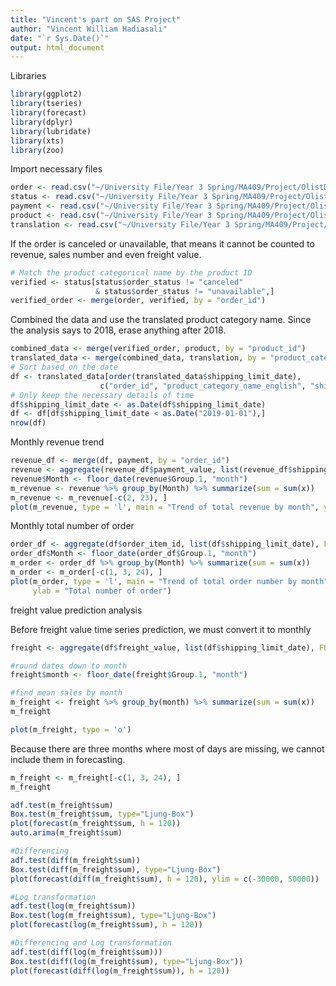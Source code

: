 ```yaml
---
title: "Vincent's part on SAS Project"
author: "Vincent William Hadiasali"
date: "`r Sys.Date()`"
output: html_document
---
```


Libraries
```r
library(ggplot2)
library(tseries)
library(forecast)
library(dplyr)
library(lubridate)
library(xts)
library(zoo)
```

Import necessary files

```r
order <- read.csv("~/University File/Year 3 Spring/MA409/Project/OlistData/olist_order_items_dataset.csv")
status <- read.csv("~/University File/Year 3 Spring/MA409/Project/OlistData/olist_orders_dataset.csv")
payment <- read.csv("~/University File/Year 3 Spring/MA409/Project/OlistData/olist_order_payments_dataset.csv")
product <- read.csv("~/University File/Year 3 Spring/MA409/Project/OlistData/olist_products_dataset.csv")
translation <- read.csv("~/University File/Year 3 Spring/MA409/Project/OlistData/product_category_name_translation.csv")
```

If the order is canceled or unavailable, that means it cannot be counted to revenue, sales number and even freight value.
```r
# Match the product categorical name by the product ID
verified <- status[status$order_status != "canceled"
                   & status$order_status != "unavailable",]
verified_order <- merge(order, verified, by = "order_id")
```

Combined the data and use the translated product category name.
Since the analysis says to 2018, erase anything after 2018.
```r
combined_data <- merge(verified_order, product, by = "product_id")
translated_data <- merge(combined_data, translation, by = "product_category_name")
# Sort based on the date
df <- translated_data[order(translated_data$shipping_limit_date),
                    c("order_id", "product_category_name_english", "shipping_limit_date", "order_item_id", "freight_value")]
# Only keep the necessary details of time
df$shipping_limit_date <- as.Date(df$shipping_limit_date)
df <- df[df$shipping_limit_date < as.Date("2019-01-01"),]
nrow(df)
```

Monthly revenue trend
```r
revenue_df <- merge(df, payment, by = "order_id")
revenue <- aggregate(revenue_df$payment_value, list(revenue_df$shipping_limit_date), FUN=sum)
revenue$Month <- floor_date(revenue$Group.1, "month")
m_revenue <- revenue %>% group_by(Month) %>% summarize(sum = sum(x))
m_revenue <- m_revenue[-c(2, 23), ]
plot(m_revenue, type = 'l', main = "Trend of total revenue by month", ylab = "Total revenue")
```

Monthly total number of order
```r
order_df <- aggregate(df$order_item_id, list(df$shipping_limit_date), FUN=sum)
order_df$Month <- floor_date(order_df$Group.1, "month")
m_order <- order_df %>% group_by(Month) %>% summarize(sum = sum(x))
m_order <- m_order[-c(1, 3, 24), ]
plot(m_order, type = 'l', main = "Trend of total order number by month",
     ylab = "Total number of order")
```

freight value prediction analysis

Before freight value time series prediction, we must convert it to monthly
```r
freight <- aggregate(df$freight_value, list(df$shipping_limit_date), FUN=sum)

#round dates down to month
freight$month <- floor_date(freight$Group.1, "month")

#find mean sales by month
m_freight <- freight %>% group_by(month) %>% summarize(sum = sum(x))
m_freight

plot(m_freight, type = 'o')
```

Because there are three months where most of days are missing, we cannot include them in forecasting.
```r
m_freight <- m_freight[-c(1, 3, 24), ]
m_freight

adf.test(m_freight$sum)
Box.test(m_freight$sum, type="Ljung-Box")
plot(forecast(m_freight$sum, h = 120))
auto.arima(m_freight$sum)

#Differencing
adf.test(diff(m_freight$sum))
Box.test(diff(m_freight$sum), type="Ljung-Box")
plot(forecast(diff(m_freight$sum), h = 120), ylim = c(-30000, 50000))

#Log transformation
adf.test(log(m_freight$sum))
Box.test(log(m_freight$sum), type="Ljung-Box")
plot(forecast(log(m_freight$sum), h = 120))

#Differencing and Log transformation
adf.test(diff(log(m_freight$sum)))
Box.test(diff(log(m_freight$sum), type="Ljung-Box"))
plot(forecast(diff(log(m_freight$sum)), h = 120))
```


